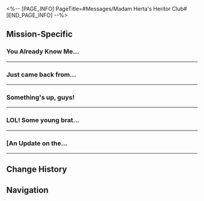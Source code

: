 <%-- [PAGE_INFO]
PageTitle=#Messages/Madam Herta's Heritor Club#
[END_PAGE_INFO] --%>
{{Messages Infobox
|id           = 15
|image        = NPC Madam Herta's Heritor Club Icon.png
|type         = Group
|participants = [[Bill Portcullis]]; [[Ginger Spotted Dove]]; [[HairMaestro]]; [[Herta Panopticon System]]; [[Licenseless Space Driving]]; [[M-Robot]]; [[Peoplebreaker]]; [[Private Dating Chat]]; [[Purple Shirley]]; [[Richard_Knowitall]]; [[Trailblazer]]; [[Viridian Malva Nut]]; [[You Already Know Me]]
|faction      = Herta Space Station
}}

==Mission-Specific==
===You Already Know Me...===
{{Messages
|start_condition = 
|text =
:{{DIcon|Warning}} You Already Know Me invited Take-Ultimate-To-The-Face into the group chat and shared the last 10 messages.
:'''You Already Know Me:''' I knew she was dodgy
:'''M-Robot:''' Explain
:'''Bill Portcullis:''' Explain
:'''Licenseless Space Driving:''' Think long and hard about it. With a space station this large, how much profit can one squeeze out?
:'''M-Robot:''' This is not something to joke about. She's Madam Herta's student
:'''Licenseless Space Driving:''' What about it? So we are not allowed to talk about her just because she's Herta's student?
:'''Richard_Knowitall:''' She...
:'''Richard_Knowitall:''' There's a lot of juicy stuff about her
:'''M-Robot:''' Explain
:'''Richard_Knowitall:''' It's a bit inconvenient right now
:'''Bill Portcullis:''' Inconvenient my foot!
:{Choice} What group chat is this?
::'''(Trailblazer):''' What group chat is this?
::'''Bill Portcullis:''' Check out the group name yourself @Take-Ultimate-To-The-Face
:{Choice} Who are you talking about?
::'''(Trailblazer):''' Who are you talking about?
::'''Richard_Knowitall:''' Do you even know the rules, newbie?
::'''M-Robot:''' Asta
::'''Licenseless Space Driving:''' That little Asta girl
:{Choice} Care to give me a recap?
::'''(Trailblazer):''' Care to give me a recap?
::'''Bill Portcullis:''' Figure it out yourself
:'''M-Robot:''' Stop interrupting, @Richard_Knowitall spill it
:'''Richard_Knowitall:''' Nah, forget it
:'''You Already Know Me:''' Stop baiting us. This is an anonymous chatroom, so no need to beat around the bush. Just spill it out already
:'''Richard_Knowitall:''' It's not like you guys don't already know...
:'''Bill Portcullis:''' Get to the point!
:'''Richard_Knowitall:''' You know, that whole embezzling thing
:'''Richard_Knowitall:''' Did you see the huge piles of parcels at the reception hall? All of them are addressed to our young lead researcher!
:'''Licenseless Space Driving:''' Goodness gracious! So this is where all the money has gone this whole time. No wonder the budget's been so tight.
:'''Bill Portcullis:''' Just hold your horses! Let's not rush to throw accusations around yet
:'''M-Robot:''' We can't just rely on your words. Where's the evidence?
:'''Richard_Knowitall:''' Evidence? Did you see the huge piles of parcels at the reception hall? All of them are addressed to our young lead researcher!
:{Choice} What parcels?
::'''(Trailblazer):''' What's in the parcels?
::'''Richard_Knowitall:''' I only took a glimpse at them, and they're all super expensive.
:{Choice} And she bought them in her own name?
::'''(Trailblazer):''' And she bought them in her own name?
::'''Richard_Knowitall:''' How else? If she bought them under the space station's name, she'd have to declare it on the record. Surely, our lead researcher is not that careless?
:'''M-Robot:''' Maybe she paid for them herself?
:'''Richard_Knowitall:''' Other than Madam Herta, who on earth can afford those things with their own money?
:'''Richard_Knowitall:''' You guys know that Arlan from the Security Department? I saw him acting all weird and suspicious at the front desk. If it weren't for the guilty look on his face, I could have never noticed.
:'''M-Robot:''' Hmm, since you brought it up... I might have also seen Arlan acting weird when receiving some packages.
:'''Richard_Knowitall:''' I told you so
:'''Licenseless Space Driving:''' Now it all adds up.
:'''Bill Portcullis:''' Now it all adds up.
:{Choice} Asta is stuffing her own pockets?
::'''(Trailblazer):''' Are you suggesting Asta and Arlan are in cahoots to secretively enrich themselves?
::'''Bill Portcullis:''' I dunno. @Richard_Knowitall said it, not me
:{Choice} A mere speculation without concrete evidence
::'''(Trailblazer):''' That's just all in your head, there's no solid evidence...
::'''Richard_Knowitall:''' Believe what you want
::'''Licenseless Space Driving:''' LOL! Come on. No way of spinning this one. It's practically an open secret that Arlan was a crony brought in by that little Asta girl.
:{Choice} This is truly some explosive stuff
::'''(Trailblazer):''' That's quite a claim... You sure this is something that I can just listen to for free?
::'''M-Robot:''' I hereby do declare that I have nothing to do with the aforementioned information!
::'''Bill Portcullis:''' I hereby do declare that I have nothing to do with the aforementioned information!
::'''M-Robot:''' I voluntarily obey any arrangements and instructions from Madam Herta!
:'''You Already Know Me:''' ...Ah, tsk. I was waiting a good part of the day for some juicy gossip. Is that it?
:'''M-Robot:''' Exactly. When it's all said and done, there still isn't any hard proof
:'''Licenseless Space Driving:''' @M-Robot But you just said it yourself that Arlan was acting all suspicious.
:'''M-Robot:''' That's all I said
:'''Richard_Knowitall:''' I'm actually covertly investigating the source of her assets, but it isn't time to reveal everything yet.
:'''Richard_Knowitall:''' Just you wait. Within days, there will be a major story in the space station!
:'''You Already Know Me:''' That'd better be the case
;{Accepted Mission: You Already Know Me}
}}
----

===Just came back from...===
{{Messages
|start_condition = 
|text =
:'''Viridian Malva Nut:''' Just came back from a nap. What's with 99+ new messages?
:'''Viridian Malva Nut:''' And here I thought there was another incident in the space station
:'''M-Robot:''' This is how much freedom this group chatroom has.
:'''Ginger Spotted Dove:''' This is how free and unoccupied this group of chatters are.
:'''M-Robot:''' Differences in research capacities are no obstacles to communication. Everyone can express their childlike curiosity in any way they so desire.
:'''M-Robot:''' This is a new form of collision of ideas, a brave exploration of one's own work and life!
:'''Ginger Spotted Dove:''' You mean gossiping, don't you?
:'''Bill Portcullis:''' That story about Lead Researcher Asta has begun to circulate
:'''Licenseless Space Driving:''' There's a mole in this group chat
:'''Viridian Malva Nut:''' LOL, which group chat doesn't have a mole?
:'''Purple Shirley:''' Come on. Does anyone in this group chat actually need to do any work? Are we even working for the same space station?
:'''Bill Portcullis:''' Who said we're not working?
:'''Viridian Malva Nut:''' It's none of your business if we just want to chat a little
:'''Purple Shirley:''' What I choose to say in this group is also none of your business
:'''Viridian Malva Nut:''' Fine. You do you. You're the one with work ethics. I'm leaving.
}}
----

===Something's up, guys!===
{{Messages
|start_condition = 
|text =
:'''Ginger Spotted Dove:''' Something's up, guys!
:'''Licenseless Space Driving:''' What
:'''Ginger Spotted Dove:''' The Security Department locked down the area around the Special Purpose Lab. I heard there were remnants of the Legion!
:'''Bill Portcullis:''' Not just that, the Fragmentum too
:'''Purple Shirley:''' Fragmentum? At the space station? Are you sure?
:'''Bill Portcullis:''' I'm looking through the security tapes. It looks like the Fragmentum is a minor one. But there seem to be monsters there that can only come from the Fragmentum
:'''Purple Shirley:''' My goodness... I've only seen samples before, but never a real live Fragmentum
:'''Purple Shirley:''' I'll go take a peek then. See you guys later.
:'''Viridian Malva Nut:''' Curiosity kills the cat. Someone like you wouldn't stay alive for more than 15 minutes in a movie
:'''Purple Shirley:''' None of your dang business!
:'''Purple Shirley:''' (Blocked)
:'''Viridian Malva Nut:''' (Blocked)
:'''Ginger Spotted Dove:''' Why don't you two just get married already?
}}
----

===LOL! Some young brat...===
{{Messages
|start_condition = 
|text =
:'''Richard_Knowitall:''' LOL! Some young brat just came up to me
:'''Licenseless Space Driving:''' Yo, Rich!
:'''Licenseless Space Driving:''' Rich, what about your scoop? Everyone wants to know when you're gonna reveal it!
:'''Richard_Knowitall:''' Soon, soon! Remember the youngster I just mentioned? That brat came up to me to ask about this too
:'''Richard_Knowitall:''' Once I showed my irrefutable evidence, even they have to shut up! Hahaha
:'''Licenseless Space Driving:''' Hahahaha
:'''Bill Portcullis:''' The one who came to find you was the person who fought off the Legion's Doomsday Beast
:'''Richard_Knowitall:''' You don't say?
:'''Richard_Knowitall:''' ...Oh?
:'''Bill Portcullis:''' I saw it on the monitors too. This person also defeated the Fragmentum monsters back at the Special Purpose Lab
:'''Richard_Knowitall:''' ...
:'''Licenseless Space Driving:''' Oh dear, looks like you've run into a big shot, Rich
:{{DIcon|Warning}} Richard_Knowitall left the group chat
:'''Licenseless Space Driving:''' Rich? Rich, are you there?
:'''Licenseless Space Driving:''' ...
}}
----

===[An Update on the...===
{{Messages
|start_condition = 
|text =
:'''Herta Panopticon System:''' [An Update on the Rumor Circulating in a Certain Anonymous Chat Group Regarding the Space Station's Lead Researcher] #LatestUpdate The rumor in circulation is false and untrue. Equipment purchase records and statement information have been properly disclosed to the relevant department in the IPC. The full reports of the investigation have been posted on the Space Station's Personnel Internal Data Center. With help offered by a certain volunteer, the said rumor has been determined to be false. The Space Station Security Center has dealt with the perpetrator of this false accusation in accordance with the regulations. Furthermore, we would also like to urge all employees to remain alert to any unverified rumors and refrain from spreading them further, so that we can together build a positive social environment within the space station
:'''Herta Panopticon System:''' Note: The procured little robot has been placed in the communal area. Please feel free to check it out
:'''M-Robot:''' What did I say? You tried to maliciously defame a little girl, and now you're not even going to apologize?
:'''M-Robot:''' Humanity regresses by the day!
:'''Bill Portcullis:''' Like something out of a horror story, Richard_Knowitall is nowhere to be found in the space station anymore
:'''You Already Know Me:''' Are you from the Security Department's monitoring room? You seem to have a lot of free time.
:{{DIcon|Warning}} Bill Portcullis left the group chat
:'''Licenseless Space Driving:''' @M-Robot LOL. It's just plain funny to have someone like you lecture us when all you do is ride your moral high horse and hide behind anonymity
:'''Licenseless Space Driving:''' If you're so good at being a keyboard warrior, why don't you show your staff card? Come on, let's take this offline!
:'''M-Robot:''' You're... so philistine, such an ignoramus!
:{{DIcon|Warning}} M-Robot left the group chat
:'''Licenseless Space Driving:''' Hehehehe, I see right through you, whoever you are!
:{{DIcon|Warning}} Licenseless Space Driving was kicked from group
:'''Purple Shirley:''' Everyone, while chatting here, please mind your manners and watch your words. Don't offend people, don't make bad jokes, and don't provoke others! And also, don't stick your nose into other people's sensitive issues and don't try to get to the bottom of them.
:'''Viridian Malva Nut:''' When chatting here, everyone must take extra effort to hurt people, make bad jokes, and provoke others! We must dig deeply into other peoples' sensitive issues to find out the truth
:'''Purple Shirley:''' We need to learn to be tolerant and considerate while communicating. If there is a difference in opinion, don't fight over it, and don't act on impulse!
:'''Viridian Malva Nut:''' We need to learn to be ruthless and relentless while communicating. If there's a difference in opinion, do what your gut tells you. Never back off or back down, and never admit defeat.
:'''Purple Shirley:''' (Blocked)
:'''Viridian Malva Nut:''' (Blocked)
:{{DIcon|Warning}} Viridian Malva Nut left the group
:'''Purple Shirley:''' ...
:{{DIcon|Warning}} Purple Shirley left the group chat.
:'''Peoplebreaker:''' Umm... Looking at the chat history, all I see is just people fighting. Honestly, I'm not interested.
:'''Ginger Spotted Dove:''' Agreed. I'm leaving as well.
:'''HairMaestro:''' Yeah, I'm leaving too, I can't take this
:'''Private Dating Chat:''' *sigh* You guys... Forget it, I'm getting too old for this
:'''Private Dating Chat:''' I'm out
:{{DIcon|Warning}} Peoplebreaker, Ginger Spotted Dove, Private Dating Chat, HairMaestro, and 66 others left the group chat.
:'''You Already Know Me:''' Whoa, I had no idea there were so many people in this group chat.
:{Choice} I remember you
:'''(Trailblazer):''' I remember you. You added me to the group
:'''You Already Know Me:''' Yep. Come to think of it, I haven't formally thanked you for your help
:{Choice} You planned all this?
:'''(Trailblazer):''' Was this all part of your plan?
:'''You Already Know Me:''' You give me too much credit. I just needed the help of the space station's big hero to settle some stuff that I couldn't attend to myself
:{Choice} Who are you?
:'''(Trailblazer):''' Who are you?
:'''You Already Know Me:''' I think you know
:'''You Already Know Me:''' [[undefined|80px|...]]
:{{DIcon|Warning}} Madam Herta's Heritor Club has been disbanded by the owner
}}
----

==Change History==
{{Change History|1.0}}

==Navigation==
{{Messages Navbox}}